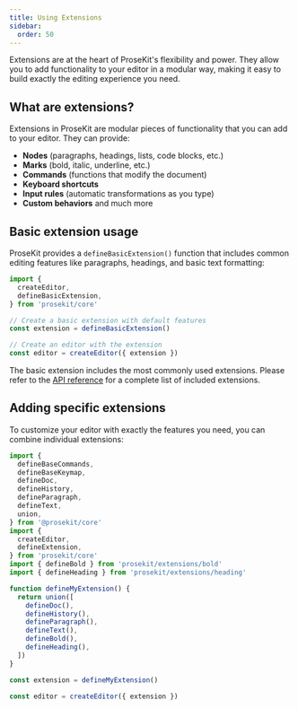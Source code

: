 ```yaml
---
title: Using Extensions
sidebar:
  order: 50
---
```



Extensions are at the heart of ProseKit's flexibility and power. They allow you to add functionality to your editor in a modular way, making it easy to build exactly the editing experience you need.

## What are extensions?

Extensions in ProseKit are modular pieces of functionality that you can add to your editor. They can provide:

- **Nodes** (paragraphs, headings, lists, code blocks, etc.)
- **Marks** (bold, italic, underline, etc.)
- **Commands** (functions that modify the document)
- **Keyboard shortcuts**
- **Input rules** (automatic transformations as you type)
- **Custom behaviors** and much more

## Basic extension usage

ProseKit provides a `defineBasicExtension()` function that includes common editing features like paragraphs, headings, and basic text formatting:

```ts
import {
  createEditor,
  defineBasicExtension,
} from 'prosekit/core'

// Create a basic extension with default features
const extension = defineBasicExtension()

// Create an editor with the extension
const editor = createEditor({ extension })
```

The basic extension includes the most commonly used extensions. Please refer to the [API reference](/references/basic/#define-basic-extension) for a complete list of included extensions.

## Adding specific extensions

To customize your editor with exactly the features you need, you can combine individual extensions:

```ts
import {
  defineBaseCommands,
  defineBaseKeymap,
  defineDoc,
  defineHistory,
  defineParagraph,
  defineText,
  union,
} from '@prosekit/core'
import {
  createEditor,
  defineExtension,
} from 'prosekit/core'
import { defineBold } from 'prosekit/extensions/bold'
import { defineHeading } from 'prosekit/extensions/heading'

function defineMyExtension() {
  return union([
    defineDoc(),
    defineHistory(),
    defineParagraph(),
    defineText(),
    defineBold(),
    defineHeading(),
  ])
}

const extension = defineMyExtension()

const editor = createEditor({ extension })
```
